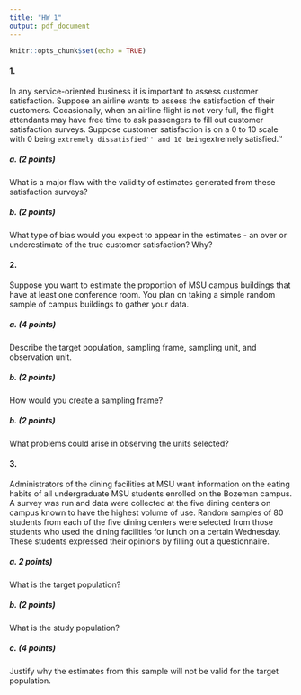 ```yaml
---
title: "HW 1"
output: pdf_document
---
```


```r
knitr::opts_chunk$set(echo = TRUE)
```

#### 1. 
In any service-oriented business it is important to assess customer satisfaction. Suppose an airline wants to assess the satisfaction of their customers. Occasionally, when an airline flight is not very full, the flight attendants may have free time to ask passengers to fill out customer satisfaction surveys. Suppose customer satisfaction is on a 0 to 10 scale with 0 being ``extremely dissatisfied'' and 10 being ``extremely satisfied.''

##### a. (2 points)
What is a major flaw with the validity of estimates generated from these satisfaction surveys?

##### b. (2 points)
What type of bias would you expect to appear in the estimates - an over or underestimate of the true customer satisfaction? Why?

#### 2. 

Suppose you want to estimate the proportion of MSU campus buildings that have at least one conference room. You plan on taking a simple random sample of campus buildings to gather your data.

##### a. (4 points)
Describe the target population, sampling frame, sampling unit, and observation unit.

##### b. (2 points)
How would you create a sampling frame?

##### b. (2 points)

What problems could arise in observing the units selected?

#### 3. 
Administrators of the dining facilities at MSU want information on the eating habits of all undergraduate MSU students enrolled on the Bozeman campus. A survey was run and data were collected at the five dining centers on campus known to have the highest volume of use. Random samples of 80 students from each of the five dining centers were selected from those students who used the dining facilities for lunch on a certain Wednesday. These students expressed their opinions by filling out a questionnaire.

##### a. 2 points)
 What is the target population? 
 
##### b. (2 points)
What is the study population?

##### c. (4 points)
Justify why the estimates from this sample will not be valid for the target population.
